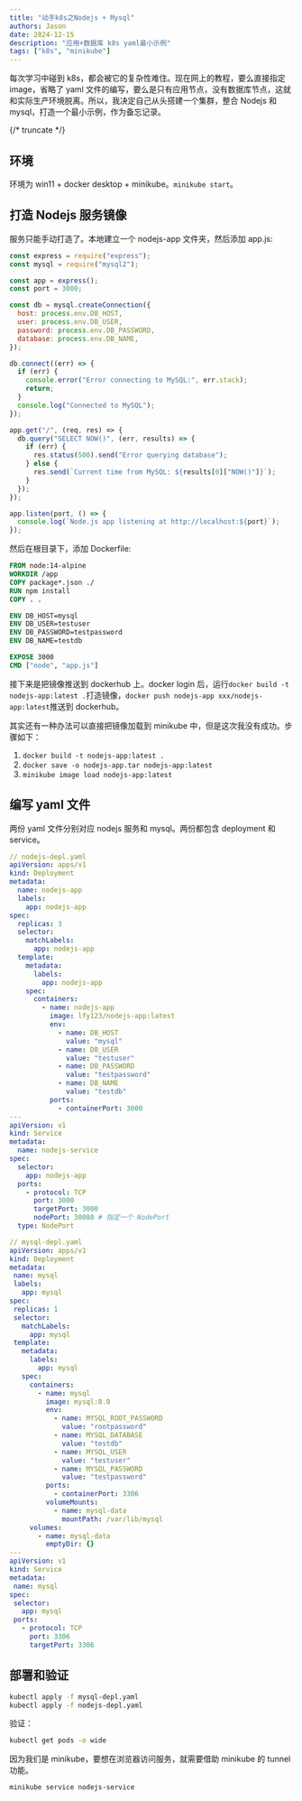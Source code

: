 ```yaml
---
title: "动手k8s之Nodejs + Mysql"
authors: Jason
date: 2024-12-15
description: "应用+数据库 k8s yaml最小示例"
tags: ["k8s", "minikube"]
---
```



每次学习中碰到 k8s，都会被它的复杂性难住。现在网上的教程，要么直接指定 image，省略了 yaml 文件的编写，要么是只有应用节点，没有数据库节点，这就和实际生产环境脱离。所以，我决定自己从头搭建一个集群，整合 Nodejs 和 mysql，打造一个最小示例，作为备忘记录。

{/* truncate */}

## 环境

环境为 win11 + docker desktop + minikube。`minikube start`。

## 打造 Nodejs 服务镜像

服务只能手动打造了。本地建立一个 nodejs-app 文件夹，然后添加 app.js:

```js
const express = require("express");
const mysql = require("mysql2");

const app = express();
const port = 3000;

const db = mysql.createConnection({
  host: process.env.DB_HOST,
  user: process.env.DB_USER,
  password: process.env.DB_PASSWORD,
  database: process.env.DB_NAME,
});

db.connect((err) => {
  if (err) {
    console.error("Error connecting to MySQL:", err.stack);
    return;
  }
  console.log("Connected to MySQL");
});

app.get("/", (req, res) => {
  db.query("SELECT NOW()", (err, results) => {
    if (err) {
      res.status(500).send("Error querying database");
    } else {
      res.send(`Current time from MySQL: ${results[0]["NOW()"]}`);
    }
  });
});

app.listen(port, () => {
  console.log(`Node.js app listening at http://localhost:${port}`);
});
```

然后在根目录下，添加 Dockerfile:

```dockerfile
FROM node:14-alpine
WORKDIR /app
COPY package*.json ./
RUN npm install
COPY . .

ENV DB_HOST=mysql
ENV DB_USER=testuser
ENV DB_PASSWORD=testpassword
ENV DB_NAME=testdb

EXPOSE 3000
CMD ["node", "app.js"]
```

接下来是把镜像推送到 dockerhub 上。docker login 后，运行`docker build -t nodejs-app:latest .`打造镜像，`docker push nodejs-app xxx/nodejs-app:latest`推送到 dockerhub。

其实还有一种办法可以直接把镜像加载到 minikube 中，但是这次我没有成功。步骤如下：

1. `docker build -t nodejs-app:latest .`
2. `docker save -o nodejs-app.tar nodejs-app:latest`
3. `minikube image load nodejs-app:latest`

## 编写 yaml 文件

两份 yaml 文件分别对应 nodejs 服务和 mysql。两份都包含 deployment 和 service。

```yaml
// nodejs-depl.yaml
apiVersion: apps/v1
kind: Deployment
metadata:
  name: nodejs-app
  labels:
    app: nodejs-app
spec:
  replicas: 3
  selector:
    matchLabels:
      app: nodejs-app
  template:
    metadata:
      labels:
        app: nodejs-app
    spec:
      containers:
        - name: nodejs-app
          image: lfy123/nodejs-app:latest
          env:
            - name: DB_HOST
              value: "mysql"
            - name: DB_USER
              value: "testuser"
            - name: DB_PASSWORD
              value: "testpassword"
            - name: DB_NAME
              value: "testdb"
          ports:
            - containerPort: 3000
---
apiVersion: v1
kind: Service
metadata:
  name: nodejs-service
spec:
  selector:
    app: nodejs-app
  ports:
    - protocol: TCP
      port: 3000
      targetPort: 3000
      nodePort: 30080 # 指定一个 NodePort
  type: NodePort
```

```yaml
// mysql-depl.yaml
apiVersion: apps/v1
kind: Deployment
metadata:
 name: mysql
 labels:
   app: mysql
spec:
 replicas: 1
 selector:
   matchLabels:
     app: mysql
 template:
   metadata:
     labels:
       app: mysql
   spec:
     containers:
       - name: mysql
         image: mysql:8.0
         env:
           - name: MYSQL_ROOT_PASSWORD
             value: "rootpassword"
           - name: MYSQL_DATABASE
             value: "testdb"
           - name: MYSQL_USER
             value: "testuser"
           - name: MYSQL_PASSWORD
             value: "testpassword"
         ports:
           - containerPort: 3306
         volumeMounts:
           - name: mysql-data
             mountPath: /var/lib/mysql
     volumes:
       - name: mysql-data
         emptyDir: {}
---
apiVersion: v1
kind: Service
metadata:
 name: mysql
spec:
 selector:
   app: mysql
 ports:
   - protocol: TCP
     port: 3306
     targetPort: 3306
```

## 部署和验证

```sh
kubectl apply -f mysql-depl.yaml
kubectl apply -f nodejs-depl.yaml
```

验证：

```sh
kubectl get pods -o wide
```

因为我们是 minikube，要想在浏览器访问服务，就需要借助 minikube 的 tunnel 功能。

```sh
minikube service nodejs-service
```
